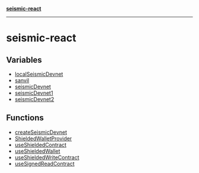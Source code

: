 [**seismic-react**](/seismic-react/README.mdx)

---

# seismic-react

## Variables

- [localSeismicDevnet](/seismic-react/variables/localSeismicDevnet.mdx)
- [sanvil](/seismic-react/variables/sanvil.mdx)
- [seismicDevnet](/seismic-react/variables/seismicDevnet.mdx)
- [seismicDevnet1](/seismic-react/variables/seismicDevnet1.mdx)
- [seismicDevnet2](/seismic-react/variables/seismicDevnet2.mdx)

## Functions

- [createSeismicDevnet](/seismic-react/functions/createSeismicDevnet.mdx)
- [ShieldedWalletProvider](/seismic-react/functions/ShieldedWalletProvider.mdx)
- [useShieldedContract](/seismic-react/functions/useShieldedContract.mdx)
- [useShieldedWallet](/seismic-react/functions/useShieldedWallet.mdx)
- [useShieldedWriteContract](/seismic-react/functions/useShieldedWriteContract.mdx)
- [useSignedReadContract](/seismic-react/functions/useSignedReadContract.mdx)
